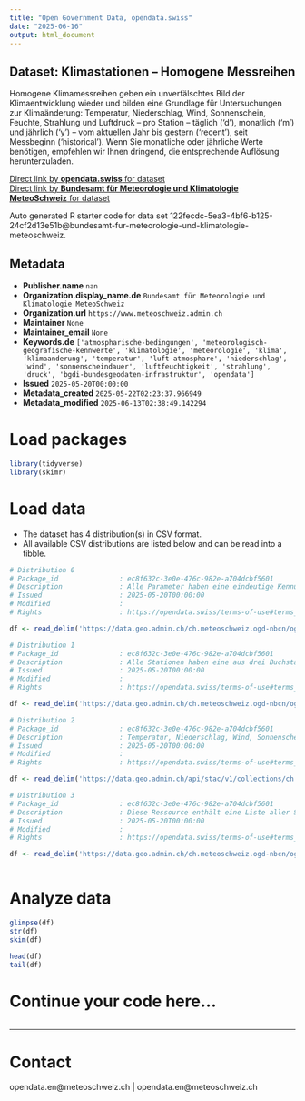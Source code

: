 ```yaml
---
title: "Open Government Data, opendata.swiss"
date: "2025-06-16"
output: html_document
---
```


## Dataset: Klimastationen – Homogene Messreihen

Homogene Klimamessreihen geben ein unverfälschtes Bild der Klimaentwicklung wieder und bilden eine Grundlage für Untersuchungen zur Klimaänderung: Temperatur, Niederschlag, Wind, Sonnenschein, Feuchte, Strahlung und Luftdruck – pro Station – täglich ('d'), monatlich ('m') und jährlich ('y') – vom aktuellen Jahr bis gestern ('recent'), seit Messbeginn ('historical'). Wenn Sie monatliche oder jährliche Werte benötigen, empfehlen wir Ihnen dringend, die entsprechende Auflösung herunterzuladen.

[Direct link by **opendata.swiss** for dataset](https://opendata.swiss/de/dataset/klimastationen-homogene-messreihen)<br>
[Direct link by **Bundesamt für Meteorologie und Klimatologie MeteoSchweiz** for dataset](https://www.meteoschweiz.admin.ch/service-und-publikationen/service/open-data.html)

Auto generated R starter code for data set 122fecdc-5ea3-4bf6-b125-24cf2d13e51b@bundesamt-fur-meteorologie-und-klimatologie-meteoschweiz.

## Metadata

- **Publisher.name** `nan`
- **Organization.display_name.de** `Bundesamt für Meteorologie und Klimatologie MeteoSchweiz`
- **Organization.url** `https://www.meteoschweiz.admin.ch`
- **Maintainer** `None`
- **Maintainer_email** `None`
- **Keywords.de** `['atmospharische-bedingungen', 'meteorologisch-geografische-kennwerte', 'klimatologie', 'meteorologie', 'klima', 'klimaanderung', 'temperatur', 'luft-atmosphare', 'niederschlag', 'wind', 'sonnenscheindauer', 'luftfeuchtigkeit', 'strahlung', 'druck', 'bgdi-bundesgeodaten-infrastruktur', 'opendata']`
- **Issued** `2025-05-20T00:00:00`
- **Metadata_created** `2025-05-22T02:23:37.966949`
- **Metadata_modified** `2025-06-13T02:38:49.142294`


# Load packages

```r

library(tidyverse)
library(skimr)

```

# Load data

-   The dataset has 4 distribution(s) in CSV format.
-   All available CSV distributions are listed below and can be read into a tibble.

```r

# Distribution 0
# Package_id               : ec8f632c-3e0e-476c-982e-a704dcbf5601
# Description              : Alle Parameter haben eine eindeutige Kennung, die von der zeitlichen Auflösung abhängig ist. Diese Ressource enthält eine Liste aller Parameterkennungen mit Erläuterung, Zeitintervall, Dezimalstellen, Datentyp und Masseinheit.
# Issued                   : 2025-05-20T00:00:00
# Modified                 : 
# Rights                   : https://opendata.swiss/terms-of-use#terms_by

df <- read_delim('https://data.geo.admin.ch/ch.meteoschweiz.ogd-nbcn/ogd-nbcn_meta_parameters.csv')

# Distribution 1
# Package_id               : ec8f632c-3e0e-476c-982e-a704dcbf5601
# Description              : Alle Stationen haben eine aus drei Buchstaben bestehende Kennung (z.B. "BER" für "Bern/Zollikofen" oder "LUG" für "Lugano"). Diese Ressource enthält eine Liste aller Stationskennungen mit Namen, Kanton, Wigos ID, Stationstyp, Höhe, Koordinaten, Ausrichtung und URL der Stationsdetailseiten.
# Issued                   : 2025-05-20T00:00:00
# Modified                 : 
# Rights                   : https://opendata.swiss/terms-of-use#terms_by

df <- read_delim('https://data.geo.admin.ch/ch.meteoschweiz.ogd-nbcn/ogd-nbcn_meta_stations.csv')

# Distribution 2
# Package_id               : ec8f632c-3e0e-476c-982e-a704dcbf5601
# Description              : Temperatur, Niederschlag, Wind, Sonnenschein, Feuchte, Strahlung und Luftdruck – pro Station – täglich ('d'), monatlich ('m') und jährlich ('y') – vom aktuellen Jahr bis gestern ('recent'), seit Messbeginn ('historical'). Wenn Sie monatliche oder jährliche Werte benötigen, empfehlen wir Ihnen dringend, die entsprechende Auflösung herunterzuladen.
# Issued                   : 2025-05-20T00:00:00
# Modified                 : 
# Rights                   : https://opendata.swiss/terms-of-use#terms_by

df <- read_delim('https://data.geo.admin.ch/api/stac/v1/collections/ch.meteoschweiz.ogd-nbcn')

# Distribution 3
# Package_id               : ec8f632c-3e0e-476c-982e-a704dcbf5601
# Description              : Diese Ressource enthält eine Liste aller Stationen und Parameter mit Start- und Enddatum der Messungen.
# Issued                   : 2025-05-20T00:00:00
# Modified                 : 
# Rights                   : https://opendata.swiss/terms-of-use#terms_by

df <- read_delim('https://data.geo.admin.ch/ch.meteoschweiz.ogd-nbcn/ogd-nbcn_meta_datainventory.csv')



```

# Analyze data

```r

glimpse(df)
str(df)
skim(df)

head(df)
tail(df)

```

# Continue your code here...

```r

```

------------------------------------------------------------------------

# Contact

opendata.en@meteoschweiz.ch | opendata.en@meteoschweiz.ch
